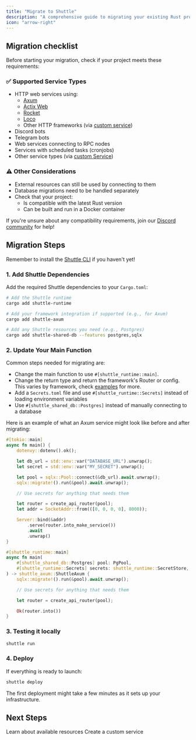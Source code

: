 ```yaml
---
title: "Migrate to Shuttle"
description: "A comprehensive guide to migrating your existing Rust project to Shuttle"
icon: "arrow-right"
---
```


## Migration checklist

Before starting your migration, check if your project meets these requirements:

### ✅ Supported Service Types

- HTTP web services using:
  - [Axum](/examples/axum)
  - [Actix Web](/examples/actix)
  - [Rocket](/examples/rocket)
  - [Loco](/examples/loco)
  - Other HTTP frameworks (via [custom service](/templates/tutorials/custom-service))
- Discord bots
- Telegram bots
- Web services connecting to RPC nodes
- Services with scheduled tasks (cronjobs)
- Other service types (via [custom Service](/templates/tutorials/custom-service))

### ⚠️ Other Considerations

- External resources can still be used by connecting to them
- Database migrations need to be handled separately
- Check that your project:
  - Is compatible with the latest Rust version
  - Can be built and run in a Docker container

<Info>If you're unsure about any compatibility requirements, join our [Discord community](https://discord.gg/shuttle) for help!</Info>

## Migration Steps

<Info>Remember to install the [Shuttle CLI](/getting-started/installation) if you haven't yet!</Info>

### 1. Add Shuttle Dependencies

Add the required Shuttle dependencies to your `Cargo.toml`:

```bash
# Add the Shuttle runtime
cargo add shuttle-runtime

# Add your framework integration if supported (e.g., for Axum)
cargo add shuttle-axum

# Add any Shuttle resources you need (e.g., Postgres)
cargo add shuttle-shared-db --features postgres,sqlx
```

### 2. Update Your Main Function

Common steps needed for migrating are:
- Change the main function to use `#[shuttle_runtime::main]`.
- Change the return type and return the framework's Router or config. This varies by framework, check [examples](/examples/overview) for more.
- Add a `Secrets.toml` file and use `#[shuttle_runtime::Secrets]` instead of loading environment variables
- Use `#[shuttle_shared_db::Postgres]` instead of manually connecting to a database

Here is an example of what an Axum service might look like before and after migrating:

```rust main.rs (before)
#[tokio::main]
async fn main() {
    dotenvy::dotenv().ok();

    let db_url = std::env::var("DATABASE_URL").unwrap();
    let secret = std::env::var("MY_SECRET").unwrap();

    let pool = sqlx::Pool::connect(&db_url).await.unwrap();
    sqlx::migrate!().run(&pool).await.unwrap();

    // Use secrets for anything that needs them

    let router = create_api_router(pool);
    let addr = SocketAddr::from(([0, 0, 0, 0], 8000));

    Server::bind(&addr)
        .serve(router.into_make_service())
        .await
        .unwrap()
}
```

```rust main.rs (after)
#[shuttle_runtime::main]
async fn main(
    #[shuttle_shared_db::Postgres] pool: PgPool,
    #[shuttle_runtime::Secrets] secrets: shuttle_runtime::SecretStore,
) -> shuttle_axum::ShuttleAxum {
    sqlx::migrate!().run(&pool).await.unwrap();

    // Use secrets for anything that needs them

    let router = create_api_router(pool);

    Ok(router.into())
}
```

### 3. Testing it locally

```bash
shuttle run
```

### 4. Deploy

If everything is ready to launch:

```bash
shuttle deploy
```

<Info>The first deployment might take a few minutes as it sets up your infrastructure.</Info>

## Next Steps

<CardGroup>
  <Card
    title="Resources"
    icon="database"
    href="/resources/resources"
    color="#33f"
  >
    Learn about available resources
  </Card>
  <Card
    title="Custom Service"
    icon="gear"
    href="/templates/tutorials/custom-service"
    color="#ffdf54"
  >
    Create a custom service
  </Card>
</CardGroup>
